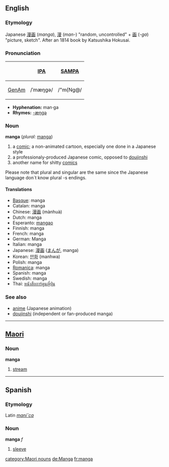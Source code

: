 ==English==
===Etymology===
Japanese [[漫画]] (''manga''), [[漫]] (''man-'') "random, uncontrolled" + [[画]] (''-ga'') "picture, sketch".  After an 1814 book by Katsushika Hokusai.

===Pronunciation===
{| border=1 cellpadding=5
! !! [[w:International Phonetic Alphabet|IPA]] !! [[w:SAMPA|SAMPA]]
|-
! [[GenAm]]
| /ˈmæŋɡə/ || /"m{Ng@/
|}

*'''Hyphenation:''' man·ga
*'''Rhymes:''' [[Rhymes:English:-æŋɡə|-æŋɡə]]

===Noun===
'''manga''' (''plural:'' [[manga]])
# a [[comic]]; a non-animated cartoon, especially one done in a Japanese style
# a professionaly-produced Japanese comic, opposed to [[doujinshi]]
# another name for shitty [[comics]]

Please note that plural and singular are the same since the Japanese language don´t know plural -s endings.

====Translations====
*[[Basque]]: manga
*Catalan: manga
*Chinese: [[漫画]] (mànhuà)
*Dutch: manga
*Esperanto: [[mangao]]
*Finnish: manga
*French: manga
*German: Manga
*Italian: manga
*Japanese: [[漫画]] ([[まんが]], manga)
*Korean: [[만화]] (manhwa)
*Polish: manga
*[[Romanica]]: manga
*Spanish: manga
*Swedish: manga
*Thai: [[หนังสือการ์ตูนญี่ปุ่น]]

===See also===
*[[anime]] (Japanese animation)
*[[doujinshi]] (independent or fan-produced manga)

-----
==[[Maori]]==
===Noun===
'''manga'''

# [[stream]]

----

==Spanish==
===Etymology===
Latin ''[[manica|mani˘ca]]''

===Noun===
'''manga''' ''f''

# [[sleeve]]

[[category:Maori nouns]]
[[de:Manga]]
[[fr:manga]]